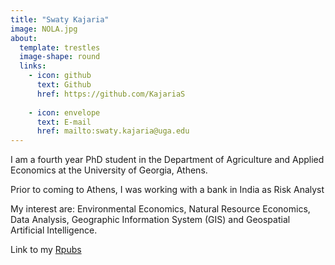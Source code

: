 ```yaml
---
title: "Swaty Kajaria"
image: NOLA.jpg
about:
  template: trestles
  image-shape: round
  links: 
    - icon: github
      text: Github
      href: https://github.com/KajariaS
    
    - icon: envelope
      text: E-mail
      href: mailto:swaty.kajaria@uga.edu
---
```


I am a fourth year PhD student in the Department of Agriculture and Applied Economics at the University of Georgia, Athens.

Prior to coming to Athens, I was working with a bank in India as Risk Analyst

My interest are: Environmental Economics, Natural Resource Economics, Data Analysis, Geographic Information System (GIS) and Geospatial Artificial Intelligence.

Link to my [Rpubs](https://rpubs.com/Cliff)
